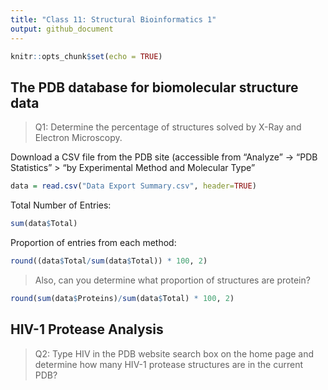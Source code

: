 ```yaml
---
title: "Class 11: Structural Bioinformatics 1"
output: github_document
---
```


```r
knitr::opts_chunk$set(echo = TRUE)
```

## The PDB database for biomolecular structure data

> Q1:  Determine the percentage of structures solved by X-Ray and Electron Microscopy.  

Download a CSV file from the PDB site (accessible from “Analyze” -> “PDB Statistics” > “by Experimental Method and Molecular Type”

```r
data = read.csv("Data Export Summary.csv", header=TRUE)
```
Total Number of Entries:
```r
sum(data$Total)
```
Proportion of entries from each method:
```r
round((data$Total/sum(data$Total)) * 100, 2)
```

> Also, can you determine what proportion of structures are protein?

```r
round(sum(data$Proteins)/sum(data$Total) * 100, 2)
```

## HIV-1 Protease Analysis

> Q2:  Type HIV in the PDB website search box on the home page and determine how many HIV-1 protease structures are in the current PDB?
